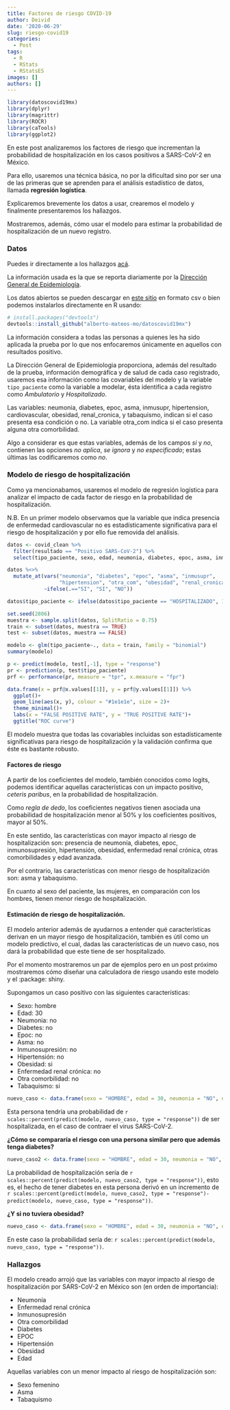 ```yaml
---
title: Factores de riesgo COVID-19
author: Deivid
date: '2020-06-29'
slug: riesgo-covid19
categories:
  - Post
tags:
  - R
  - RStats
  - RStatsES
images: []
authors: []
---
```


```r
library(datoscovid19mx)
library(dplyr)
library(magrittr)
library(ROCR)
library(caTools)
library(ggplot2)
```


En este post analizaremos los factores de riesgo que incrementan la probabilidad de hospitalización en los casos positivos a SARS-CoV-2 en México. 

Para ello, usaremos una técnica básica, no por la dificultad sino por ser una de las primeras que se aprenden para el análisis estadístico de datos, llamada __regresión logística__.

Explicaremos brevemente los datos a usar, crearemos el modelo y finalmente presentaremos los hallazgos.

Mostraremos, además, cómo usar el modelo para estimar la probabilidad de hospitalización de un nuevo registro.

### Datos

Puedes ir directamente a los hallazgos [acá](#resultados).

La información usada es la que se reporta diariamente por la [Dirección General de Epidemiología](https://www.gob.mx/salud/acciones-y-programas/direccion-general-de-epidemiologia).

Los datos abiertos se pueden descargar en [este sitio](https://www.gob.mx/salud/documentos/datos-abiertos-152127) en formato csv o bien podemos instalarlos directamente en R usando:

```r
# install.packages("devtools")
devtools::install_github("alberto-mateos-mo/datoscovid19mx")
```

La información considera a todas las personas a quienes les ha sido aplicada la prueba por lo que nos enfocaremos únicamente en aquellos con resultados positivo.

La Dirección General de Epidemiologia proporciona, además del resultado de la prueba, información demográfica y de salud de cada caso registrado, usaremos esa información como las covariables del modelo y la variable `tipo_paciente` como la variable a modelar, ésta identifica a cada registro como _Ambulatorio_ y _Hospitalizado_.

Las variables: neumonia, diabetes, epoc, asma, inmusupr, hipertension, cardiovascular, obesidad, renal_cronica, y tabaquismo, indican si el caso presenta esa condición o no. La variable otra_com indica si el caso presenta alguna otra comorbilidad.

Algo a considerar es que estas variables, además de los campos _si_ y _no_, contienen las opciones _no aplica_, _se ignora_ y _no especificado_; estas últimas las codificaremos como _no_.

### Modelo de riesgo de hospitalización

Como ya mencionabamos, usaremos el modelo de regresión logística para analizar el impacto de cada factor de riesgo en la probabilidad de hospitalización.

N.B. En un primer modelo observamos que la variable que indica presencia de enfermedad cardiovascular no es estadísticamente significativa para el riesgo de hospitalización y por ello fue removida del análisis.

```r
datos <- covid_clean %>% 
  filter(resultado == "Positivo SARS-CoV-2") %>% 
  select(tipo_paciente, sexo, edad, neumonia, diabetes, epoc, asma, inmusupr, hipertension, otra_com, obesidad, renal_cronica, tabaquismo)

datos %<>% 
  mutate_at(vars("neumonia", "diabetes", "epoc", "asma", "inmusupr", 
                 "hipertension", "otra_com", "obesidad", "renal_cronica", "tabaquismo"),
            ~ifelse(.=="SI", "SI", "NO"))

datos$tipo_paciente <- ifelse(datos$tipo_paciente == "HOSPITALIZADO", 1, 0)
```

```r
set.seed(2806)
muestra <- sample.split(datos, SplitRatio = 0.75)
train <- subset(datos, muestra == TRUE)
test <- subset(datos, muestra == FALSE)
```

```r
modelo <- glm(tipo_paciente~., data = train, family = "binomial")
summary(modelo)
```

```r
p <- predict(modelo, test[,-1], type = "response")
pr <- prediction(p, test$tipo_paciente)
prf <- performance(pr, measure = "tpr", x.measure = "fpr")
```

```r
data.frame(x = prf@x.values[[1]], y = prf@y.values[[1]]) %>%
  ggplot()+
  geom_line(aes(x, y), colour = "#1e1e1e", size = 2)+
  theme_minimal()+
  labs(x = "FALSE POSITIVE RATE", y = "TRUE POSITIVE RATE")+
  ggtitle("ROC curve")
```

El modelo muestra que todas las covariables incluidas son estadísticamente significativas para riesgo de hospitalización y la validación confirma que éste es bastante robusto.

#### Factores de riesgo

A partir de los coeficientes del modelo, también conocidos como logits, podemos identificar aquellas características con un impacto positivo, _ceteris paribus_, en la probabilidad de hospitalización.

Como _regla de dedo_, los coeficientes negativos tienen asociada una probabilidad de hospitalización menor al 50% y los coeficientes positivos, mayor al 50%.

En este sentido, las características con mayor impacto al riesgo de hospitalización son: presencia de neumonía, diabetes, epoc, inmunosupresión, hipertensión, obesidad, enfermedad renal crónica, otras comorbilidades y edad avanzada.

Por el contrario, las características con menor riesgo de hospitalización son: asma y tabaquismo.

En cuanto al sexo del paciente, las mujeres, en comparación con los hombres, tienen menor riesgo de hospitalización.

#### Estimación de riesgo de hospitalización.

El modelo anterior además de ayudarnos a entender qué características derivan en un mayor riesgo de hospitalización, también es útil como un modelo predictivo, el cual, dadas las características de un nuevo caso, nos dará la probabilidad que este tiene de ser hospitalizado.

Por el momento mostraremos un par de ejemplos pero en un post próximo mostraremos cómo diseñar una calculadora de riesgo usando este modelo y el :package: shiny.

Supongamos un caso positivo con las siguientes características:

- Sexo: hombre
- Edad: 30
- Neumonia: no
- Diabetes: no
- Epoc: no
- Asma: no
- Inmunosupresión: no
- Hipertensión: no
- Obesidad: si
- Enfermedad renal crónica: no
- Otra comorbilidad: no
- Tabaquismo: si

```r
nuevo_caso <- data.frame(sexo = "HOMBRE", edad = 30, neumonia = "NO", diabetes = "NO", epoc = "NO", asma = "NO", inmusupr = "NO", hipertension = "NO", otra_com = "NO", obesidad = "SI", renal_cronica = "NO", tabaquismo = "SI")
```

Esta persona tendría una probabilidad de `r scales::percent(predict(modelo, nuevo_caso, type = "response"))` de ser hospitalizada, en el caso de contraer el virus SARS-CoV-2.

__¿Cómo se compararía el riesgo con una persona similar pero que además tenga diabetes?__

```r
nuevo_caso2 <- data.frame(sexo = "HOMBRE", edad = 30, neumonia = "NO", diabetes = "SI", epoc = "NO", asma = "NO", inmusupr = "NO", hipertension = "NO", otra_com = "NO", obesidad = "SI", renal_cronica = "NO", tabaquismo = "SI")
```

La probabilidad de hospitalización sería de `r scales::percent(predict(modelo, nuevo_caso2, type = "response"))`, esto es, el hecho de tener diabetes en esta persona derivó en un incremento de `r scales::percent(predict(modelo, nuevo_caso2, type = "response")-predict(modelo, nuevo_caso, type = "response"))`.

__¿Y si no tuviera obesidad?__

```r
nuevo_caso <- data.frame(sexo = "HOMBRE", edad = 30, neumonia = "NO", diabetes = "SI", epoc = "NO", asma = "NO", inmusupr = "NO", hipertension = "NO", otra_com = "NO", obesidad = "NO", renal_cronica = "NO", tabaquismo = "SI")
```

En este caso la probabilidad sería de: `r scales::percent(predict(modelo, nuevo_caso, type = "response"))`.

### Hallazgos {#resultados}

El modelo creado arrojó que las variables con mayor impacto al riesgo de hospitalización por SARS-CoV-2 en México son (en orden de importancia):

- Neumonía
- Enfermedad renal crónica
- Inmunosupresión
- Otra comorbilidad
- Diabetes
- EPOC
- Hipertensión
- Obesidad
- Edad

Aquellas variables con un menor impacto al riesgo de hospitalización son:

- Sexo femenino
- Asma
- Tabaquismo

